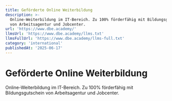```yaml
---
title: Geförderte Online Weiterbildung
description: >-
  Online-Weiterbildung im IT-Bereich. Zu 100% förderfähig mit Bildungsgutschein
  von Arbeitsagentur und Jobcenter.
url: 'https://www.dbe.academy/'
llmsUrl: 'https://www.dbe.academy/llms.txt'
llmsFullUrl: 'https://www.dbe.academy/llms-full.txt'
category: 'international'
publishedAt: '2025-06-17'
---
```


# Geförderte Online Weiterbildung

Online-Weiterbildung im IT-Bereich. Zu 100% förderfähig mit Bildungsgutschein von Arbeitsagentur und Jobcenter.
